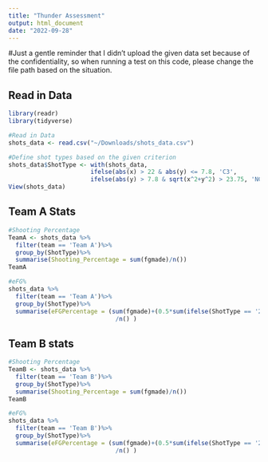 ```yaml
---
title: "Thunder Assessment"
output: html_document
date: "2022-09-28"
---
```

#Just a gentle reminder that I didn't upload the given data set because of the confidentiality, so when running a test on this code, please change the file path based on the situation.

## Read in Data
```r
library(readr)
library(tidyverse)

#Read in Data
shots_data <- read.csv("~/Downloads/shots_data.csv")

#Define shot types based on the given criterion 
shots_data$ShotType <- with(shots_data, 
                       ifelse(abs(x) > 22 & abs(y) <= 7.8, 'C3', 
                       ifelse(abs(y) > 7.8 & sqrt(x^2+y^2) > 23.75, 'NC3','2Pt')))
View(shots_data)
```

## Team A Stats
```r
#Shooting Percentage
TeamA <- shots_data %>%
  filter(team == 'Team A')%>%
  group_by(ShotType)%>%
  summarise(Shooting_Percentage = sum(fgmade)/n())
TeamA

#eFG%
shots_data %>%
  filter(team == 'Team A')%>%
  group_by(ShotType)%>%
  summarise(eFGPercentage = (sum(fgmade)+(0.5*sum(ifelse(ShotType == '2Pt', 0,fgmade))))
                              /n() )
```

## Team B stats
```r
#Shooting Percentage
TeamB <- shots_data %>%
  filter(team == 'Team B')%>%
  group_by(ShotType)%>%
  summarise(Shooting_Percentage = sum(fgmade)/n())
TeamB

#eFG%
shots_data %>%
  filter(team == 'Team B')%>%
  group_by(ShotType)%>%
  summarise(eFGPercentage = (sum(fgmade)+(0.5*sum(ifelse(ShotType == '2Pt', 0,fgmade))))
                              /n() )
```
